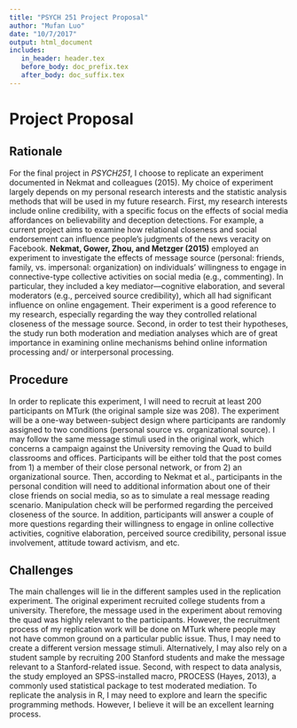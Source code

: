 ```yaml
---
title: "PSYCH 251 Project Proposal"
author: "Mufan Luo"
date: "10/7/2017"
output: html_document
includes:
   in_header: header.tex
   before_body: doc_prefix.tex
   after_body: doc_suffix.tex
---
```


# Project Proposal 
## Rationale
For the final project in *PSYCH251*, I choose to replicate an experiment documented in Nekmat and colleagues (2015). My choice of experiment largely depends on my personal research interests and the statistic analysis methods that will be used in my future research. First, my research interests include online credibility, with a specific focus on the effects of social media affordances on believability and deception detections. For example, a current project aims to examine how relational closeness and social endorsement can influence people’s judgments of the news veracity on Facebook. **Nekmat, Gower, Zhou, and Metzger (2015)** employed an experiment to investigate the effects of message source (personal: friends, family, vs. impersonal: organization) on individuals’ willingness to engage in connective-type collective activities on social media (e.g., commenting). In particular, they included a key mediator---cognitive elaboration, and several moderators (e.g., perceived source credibility), which all had significant influence on online engagement. Their experiment is a good reference to my research, especially regarding the way they controlled relational closeness of the message source. Second, in order to test their hypotheses, the study run both moderation and mediation analyses which are of great importance in examining online mechanisms behind online information processing and/ or interpersonal processing. 

## Procedure
In order to replicate this experiment, I will need to recruit at least 200 participants on MTurk (the original sample size was 208). The experiment will be a one-way between-subject design where participants are randomly assigned to two conditions (personal source vs. organizational source). I may follow the same message stimuli used in the original work, which concerns a campaign against the University removing the Quad to build classrooms and offices. Participants will be either told that the post comes from 1) a member of their close personal network, or from 2) an organizational source. Then, according to Nekmat et al., participants in the personal condition will need to additional information about one of their close friends on social media, so as to simulate a real message reading scenario. Manipulation check will be performed regarding the perceived closeness of the source. In addition, participants will answer a couple of more questions regarding their willingness to engage in online collective activities, cognitive elaboration, perceived source credibility, personal issue involvement, attitude toward activism, and etc. 

## Challenges
The main challenges will lie in the different samples used in the replication experiment. The original experiment recruited college students from a university. Therefore, the message used in the experiment about removing the quad was highly relevant to the participants. However, the recruitment process of my replication work will be done on MTurk where people may not have common ground on a particular public issue. Thus, I may need to create a different version message stimuli. Alternatively, I may also rely on a student sample by recruiting 200 Stanford students and make the message relevant to a Stanford-related issue. Second, with respect to data analysis, the study employed an SPSS-installed macro, PROCESS (Hayes, 2013), a commonly used statistical package to test moderated mediation. To replicate the analysis in R, I may need to explore and learn the specific programming methods. However, I believe it will be an excellent learning process. 

